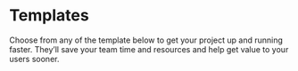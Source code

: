 # Templates

Choose from any of the template below to get your project up and running faster. They’ll save your team time and resources and help get value to your users sooner.
